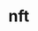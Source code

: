 # nft


<ul className="grid grid-cols-1 md:grid-cols-2 lg:grid-cols-3 xl:grid-cols-4 gap-4 -ml-6">
<ReferenceCard
    title="Collections"
    description="Get nft collections [Source: https://nftpricefloor.com/]"
    url="/sdk/reference/crypto/nft/collections"
    chevron={false}
/>
<ReferenceCard
    title="Fp"
    description="Get nft collections [Source: https://nftpricefloor.com/]"
    url="/sdk/reference/crypto/nft/fp"
    chevron={false}
/>
<ReferenceCard
    title="Stats"
    description="Get stats of a nft collection [Source: opensea.io]"
    url="/sdk/reference/crypto/nft/stats"
    chevron={false}
/>
</ul>
